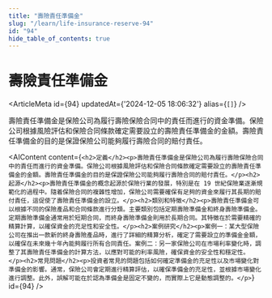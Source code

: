 ```yaml
---
title: "壽險責任準備金"
slug: "/learn/life-insurance-reserve-94"
id: "94"
hide_table_of_contents: true
---
```



# 壽險責任準備金

<ArticleMeta id={94} updatedAt={'2024-12-05 18:06:32'} alias={`[]`} />
<div className='border-solid border-b border-t-0 my-4 border-[var(--ifm-color-gray-300)]' />

壽險責任準備金是保險公司為履行壽險保險合同中的責任而進行的資金準備。保險公司根據風險評估和保險合同條款確定需要設立的壽險責任準備金的金額。壽險責任準備金的目的是保證保險公司能夠履行壽險合同的賠付責任。

<AIContent content={`<h2>定義</h2><p>壽險責任準備金是保險公司為履行壽險保險合同中的責任而進行的資金準備。保險公司根據風險評估和保險合同條款確定需要設立的壽險責任準備金的金額。壽險責任準備金的目的是保證保險公司能夠履行壽險合同的賠付責任。</p><h2>起源</h2><p>壽險責任準備金的概念起源於保險行業的發展，特別是在 19 世紀保險業逐漸規範化的過程中。隨着保險合同的複雜性增加，保險公司需要確保有足夠的資金來履行其長期的賠付責任，這促使了壽險責任準備金的設立。</p><h2>類別和特徵</h2><p>壽險責任準備金可以根據不同的保險產品和合同條款進行分類。主要類別包括定期壽險準備金和終身壽險準備金。定期壽險準備金通常用於短期合同，而終身壽險準備金則用於長期合同。其特徵在於需要精確的精算計算，以確保資金的充足性和安全性。</p><h2>案例研究</h2><p>案例一：某大型保險公司在推出一款新的終身壽險產品時，進行了詳細的精算分析，確定了需要設立的準備金金額，以確保在未來幾十年內能夠履行所有合同責任。案例二：另一家保險公司在市場利率變化時，調整了其壽險責任準備金的計算方法，以應對可能的利率風險，確保資金的安全性和穩定性。</p><h2>常見問題</h2><p>投資者常見的問題包括如何確定準備金的充足性以及市場變化對準備金的影響。通常，保險公司會定期進行精算評估，以確保準備金的充足性，並根據市場變化進行調整。此外，誤解可能在於認為準備金是固定不變的，而實際上它是動態調整的。</p>`} id={94} />

